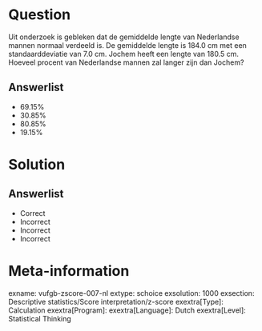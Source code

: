 Question
========

Uit onderzoek is gebleken dat de gemiddelde lengte van Nederlandse mannen normaal verdeeld is. De gemiddelde lengte is 184.0 cm met een standaarddeviatie van 7.0 cm. Jochem heeft een lengte van 180.5 cm. Hoeveel procent van Nederlandse mannen zal langer zijn dan Jochem?
  
Answerlist
----------
* 69.15%
* 30.85%
* 80.85%
* 19.15%


Solution
========

Answerlist
----------
* Correct
* Incorrect
* Incorrect
* Incorrect

Meta-information
================
exname: vufgb-zscore-007-nl
extype: schoice
exsolution: 1000
exsection: Descriptive statistics/Score interpretation/z-score
exextra[Type]: Calculation
exextra[Program]: 
exextra[Language]: Dutch
exextra[Level]: Statistical Thinking
